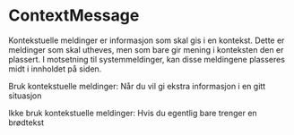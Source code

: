 
<Meta of={ContextMessageStories} />

# ContextMessage

Kontekstuelle meldinger er informasjon som skal gis i en kontekst. Dette er meldinger som skal utheves, men som bare gir mening i konteksten den er plassert. I motsetning til systemmeldinger, kan disse meldingene plasseres midt i innholdet på siden.

Bruk kontekstuelle meldinger:
<CheckList>
    <CheckListItem>Når du vil gi ekstra informasjon i en gitt situasjon</CheckListItem>
</CheckList>

Ikke bruk kontekstuelle meldinger:
<CheckList>
    <CheckListItem isCross={true}>Hvis du egentlig bare trenger en brødtekst</CheckListItem>
</CheckList>

<Canvas of={ContextMessageStories.Standard} />
<Controls of={ContextMessageStories.Standard} />
